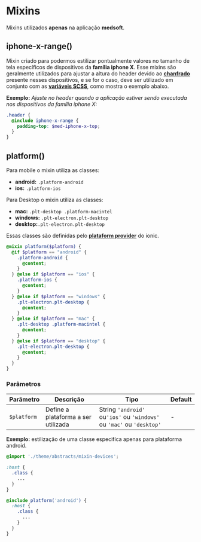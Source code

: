 
<Meta title="medsoft/mixins" />

# Mixins

Mixins utilizados **apenas** na aplicação **medsoft**.

## iphone-x-range()

Mixin criado para podermos estilizar pontualmente valores no tamanho de tela específicos
de dispositivos da **família iphone X**. Esse mixins são geralmente utilizados para ajustar a altura do header devido ao
**[chanfrado](https://support.apple.com/en-ca/HT207354)** presente nesses dispositivos, e se for o caso, deve ser utilizado
em conjunto com as **[variáveis SCSS](http://desenv.ordomederi.com/med-components/?path=/story/medsoft-variables--page)**, como mostra o exemplo abaixo.

**Exemplo:** _Ajuste no header quando a aplicação estiver sendo executada nos dispositivos da família iphone X:_

```scss
.header {
  @include iphone-x-range {
    padding-top: $med-iphone-x-top;
  }
}
```

## platform()

Para mobile o mixin utiliza as classes:

- **android:** `.platform-android`
- **ios:** `.platform-ios`

Para Desktop o mixin utiliza as classes:

- **mac:** `.plt-desktop .platform-macintel`
- **windows:** `.plt-electron.plt-desktop`
- **desktop:**`.plt-electron.plt-desktop`

Essas classes são definidas pelo **[plataform provider](https://ionicframework.com/docs/angular/platform)** do ionic.

```scss
@mixin platform($platform) {
  @if $platform == "android" {
    .platform-android {
      @content;
    }
  } @else if $platform == "ios" {
    .platform-ios {
      @content;
    }
  } @else if $platform == "windows" {
    .plt-electron.plt-desktop {
      @content;
    }
  } @else if $platform == "mac" {
    .plt-desktop .platform-macintel {
      @content;
    }
  } @else if $platform == "desktop" {
    .plt-electron.plt-desktop {
      @content;
    }
  }
}
```

### Parâmetros

| Parâmetro   | Descrição                           | Tipo                                                                  | Default |
| ----------- | ----------------------------------- | --------------------------------------------------------------------- | ------- |
| `$platform` | Define a plataforma a ser utilizada | String `'android'` ou`'ios'` ou `'windows'` ou `'mac'` ou `'desktop'` | -       |

**Exemplo:** estilização de uma classe especifíca apenas para plataforma android.

```scss
@import './theme/abstracts/mixin-devices';

:host {
  .class {
    ...
  }
}

@include platform('android') {
  :host {
    .class {
      ...
    }
  }
}
```
